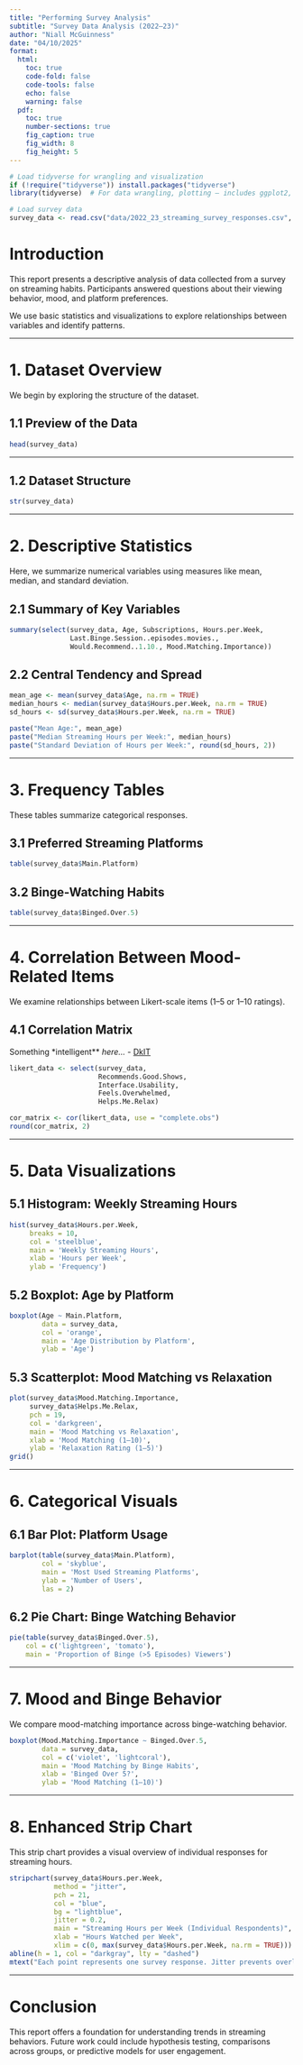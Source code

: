 ```yaml
---
title: "Performing Survey Analysis"
subtitle: "Survey Data Analysis (2022–23)"
author: "Niall McGuinness"
date: "04/10/2025"
format:
  html:
    toc: true
    code-fold: false
    code-tools: false
    echo: false
    warning: false
  pdf:
    toc: true
    number-sections: true
    fig_caption: true
    fig_width: 8
    fig_height: 5
---
```


```r
# Load tidyverse for wrangling and visualization
if (!require("tidyverse")) install.packages("tidyverse")
library(tidyverse)  # For data wrangling, plotting — includes ggplot2, dplyr, readr, etc.

# Load survey data
survey_data <- read.csv("data/2022_23_streaming_survey_responses.csv", stringsAsFactors = FALSE)
```

# Introduction

This report presents a descriptive analysis of data collected from a survey on streaming habits. Participants answered questions about their viewing behavior, mood, and platform preferences.

We use basic statistics and visualizations to explore relationships between variables and identify patterns.

---

# 1. Dataset Overview

We begin by exploring the structure of the dataset.

## 1.1 Preview of the Data

```r
head(survey_data)
```

---

## 1.2 Dataset Structure

```r
str(survey_data)
```

---

# 2. Descriptive Statistics

Here, we summarize numerical variables using measures like mean, median, and standard deviation.

## 2.1 Summary of Key Variables

```r
summary(select(survey_data, Age, Subscriptions, Hours.per.Week, 
               Last.Binge.Session..episodes.movies.,
               Would.Recommend..1.10., Mood.Matching.Importance))
```

## 2.2 Central Tendency and Spread

```r
mean_age <- mean(survey_data$Age, na.rm = TRUE)
median_hours <- median(survey_data$Hours.per.Week, na.rm = TRUE)
sd_hours <- sd(survey_data$Hours.per.Week, na.rm = TRUE)

paste("Mean Age:", mean_age)
paste("Median Streaming Hours per Week:", median_hours)
paste("Standard Deviation of Hours per Week:", round(sd_hours, 2))
```

---

# 3. Frequency Tables

These tables summarize categorical responses.

## 3.1 Preferred Streaming Platforms

```r
table(survey_data$Main.Platform)
```

## 3.2 Binge-Watching Habits

```r
table(survey_data$Binged.Over.5)
```

---

# 4. Correlation Between Mood-Related Items

We examine relationships between Likert-scale items (1–5 or 1–10 ratings).

## 4.1 Correlation Matrix

Something *intelligent** *here...*
 - [DkIT](www.dkit.ie)

```r
likert_data <- select(survey_data,
                      Recommends.Good.Shows,
                      Interface.Usability,
                      Feels.Overwhelmed,
                      Helps.Me.Relax)

cor_matrix <- cor(likert_data, use = "complete.obs")
round(cor_matrix, 2)
```

---

# 5. Data Visualizations

## 5.1 Histogram: Weekly Streaming Hours

```r
hist(survey_data$Hours.per.Week,
     breaks = 10,
     col = 'steelblue',
     main = 'Weekly Streaming Hours',
     xlab = 'Hours per Week',
     ylab = 'Frequency')
```

## 5.2 Boxplot: Age by Platform

```r
boxplot(Age ~ Main.Platform,
        data = survey_data,
        col = 'orange',
        main = 'Age Distribution by Platform',
        ylab = 'Age')
```

## 5.3 Scatterplot: Mood Matching vs Relaxation

```r
plot(survey_data$Mood.Matching.Importance,
     survey_data$Helps.Me.Relax,
     pch = 19,
     col = 'darkgreen',
     main = 'Mood Matching vs Relaxation',
     xlab = 'Mood Matching (1–10)',
     ylab = 'Relaxation Rating (1–5)')
grid()
```

---

# 6. Categorical Visuals

## 6.1 Bar Plot: Platform Usage

```r
barplot(table(survey_data$Main.Platform),
        col = 'skyblue',
        main = 'Most Used Streaming Platforms',
        ylab = 'Number of Users',
        las = 2)
```

## 6.2 Pie Chart: Binge Watching Behavior

```r
pie(table(survey_data$Binged.Over.5),
    col = c('lightgreen', 'tomato'),
    main = 'Proportion of Binge (>5 Episodes) Viewers')
```

---

# 7. Mood and Binge Behavior

We compare mood-matching importance across binge-watching behavior.

```r
boxplot(Mood.Matching.Importance ~ Binged.Over.5,
        data = survey_data,
        col = c('violet', 'lightcoral'),
        main = 'Mood Matching by Binge Habits',
        xlab = 'Binged Over 5?',
        ylab = 'Mood Matching (1–10)')
```

---

# 8. Enhanced Strip Chart

This strip chart provides a visual overview of individual responses for streaming hours.

```r
stripchart(survey_data$Hours.per.Week,
           method = "jitter",
           pch = 21,
           col = "blue",
           bg = "lightblue",
           jitter = 0.2,
           main = "Streaming Hours per Week (Individual Respondents)",
           xlab = "Hours Watched per Week",
           xlim = c(0, max(survey_data$Hours.per.Week, na.rm = TRUE)))
abline(h = 1, col = "darkgray", lty = "dashed")
mtext("Each point represents one survey response. Jitter prevents overlap.", side = 3, line = 0.5, cex = 0.8)
```

---

# Conclusion

This report offers a foundation for understanding trends in streaming behaviors. Future work could include hypothesis testing, comparisons across groups, or predictive models for user engagement.
